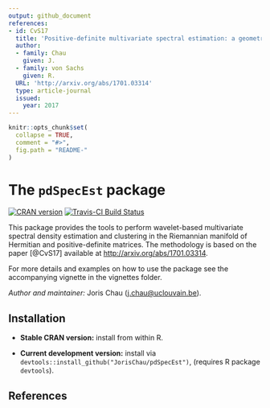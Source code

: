---
output: github_document
references:
- id: CvS17
  title: 'Positive-definite multivariate spectral estimation: a geometric wavelet approach'
  author:
  - family: Chau  
    given: J.
  - family: von Sachs
    given: R.
  URL: 'http://arxiv.org/abs/1701.03314'
  type: article-journal
  issued:
    year: 2017
---

<!-- README.md is generated from README.Rmd. Please edit that file -->

```{r, echo = FALSE}
knitr::opts_chunk$set(
  collapse = TRUE,
  comment = "#>",
  fig.path = "README-"
)
```

# The `pdSpecEst` package


[![CRAN version](http://www.r-pkg.org/badges/version/pdSpecEst)](http://cran.r-project.org/web/packages/pdSpecEst/index.html)
[![Travis-CI Build Status](https://travis-ci.org/JorisChau/pdSpecEst.svg?branch=master)](https://travis-ci.org/JorisChau/pdSpecEst)

This package provides the tools to perform wavelet-based multivariate spectral density estimation and clustering in the Riemannian manifold of Hermitian and positive-definite matrices. The methodology is based on the paper [@CvS17] available at <http://arxiv.org/abs/1701.03314>. 

For more details and examples on how to use the package see the accompanying vignette in the vignettes folder. 

*Author and maintainer:* Joris Chau (<j.chau@uclouvain.be>).

## Installation

* **Stable CRAN version:** install from within R. 

* **Current development version:** install via `devtools::install_github("JorisChau/pdSpecEst")`, (requires R package `devtools`).

## References



